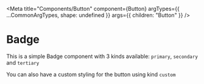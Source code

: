 
<Meta
    title="Components/Button"
    component={Button}
    argTypes={{ ...CommonArgTypes, shape: undefined }}
    args={{ children: "Button" }}
/>

# Badge

This is a simple Badge component with 3 kinds available: `primary`, `secondary` and `tertiary`

<Canvas>
    <Story story={stories.Primary} />
    <Story story={stories.Secondary} />
    <Story story={stories.Tertiary} />
</Canvas>

You can also have a custom styling for the button using kind `custom`

<Canvas>
    <Story story={stories.Custom} />
</Canvas>
